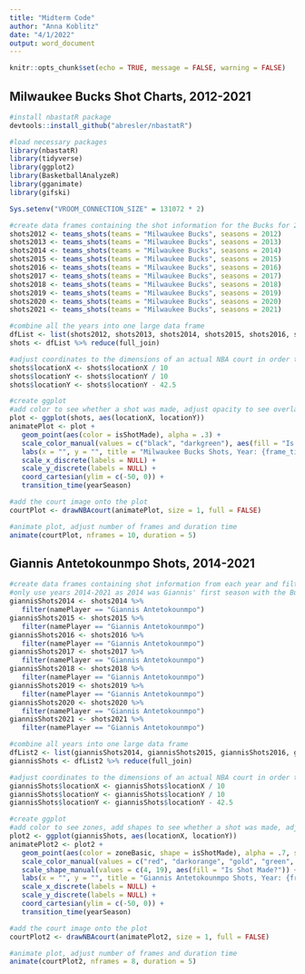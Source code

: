 ```yaml
---
title: "Midterm Code"
author: "Anna Koblitz"
date: "4/1/2022"
output: word_document
---
```


```r
knitr::opts_chunk$set(echo = TRUE, message = FALSE, warning = FALSE)
```

## Milwaukee Bucks Shot Charts, 2012-2021

```r
#install nbastatR package
devtools::install_github("abresler/nbastatR")

#load necessary packages
library(nbastatR)
library(tidyverse)
library(ggplot2)
library(BasketballAnalyzeR)
library(gganimate)
library(gifski)

Sys.setenv("VROOM_CONNECTION_SIZE" = 131072 * 2)

#create data frames containing the shot information for the Bucks for 2012-2021
shots2012 <- teams_shots(teams = "Milwaukee Bucks", seasons = 2012)
shots2013 <- teams_shots(teams = "Milwaukee Bucks", seasons = 2013)
shots2014 <- teams_shots(teams = "Milwaukee Bucks", seasons = 2014)
shots2015 <- teams_shots(teams = "Milwaukee Bucks", seasons = 2015)
shots2016 <- teams_shots(teams = "Milwaukee Bucks", seasons = 2016)
shots2017 <- teams_shots(teams = "Milwaukee Bucks", seasons = 2017)
shots2018 <- teams_shots(teams = "Milwaukee Bucks", seasons = 2018)
shots2019 <- teams_shots(teams = "Milwaukee Bucks", seasons = 2019)
shots2020 <- teams_shots(teams = "Milwaukee Bucks", seasons = 2020)
shots2021 <- teams_shots(teams = "Milwaukee Bucks", seasons = 2021)

#combine all the years into one large data frame
dfList <- list(shots2012, shots2013, shots2014, shots2015, shots2016, shots2017, shots2018, shots2019, shots2020, shots2021)
shots <- dfList %>% reduce(full_join)

#adjust coordinates to the dimensions of an actual NBA court in order to plot the points in the correct spot on the court
shots$locationX <- shots$locationX / 10
shots$locationY <- shots$locationY / 10
shots$locationY <- shots$locationY - 42.5

#create ggplot
#add color to see whether a shot was made, adjust opacity to see overlapping points, manually select colors and change legend title, edit labels, remove graph lines, add transition by year
plot <- ggplot(shots, aes(locationX, locationY))
animatePlot <- plot + 
   geom_point(aes(color = isShotMade), alpha = .3) + 
   scale_color_manual(values = c("black", "darkgreen"), aes(fill = "Is Shot Made?")) + 
   labs(x = "", y = "", title = "Milwaukee Bucks Shots, Year: {frame_time}") +
   scale_x_discrete(labels = NULL) +
   scale_y_discrete(labels = NULL) +
   coord_cartesian(ylim = c(-50, 0)) +
   transition_time(yearSeason)

#add the court image onto the plot
courtPlot <- drawNBAcourt(animatePlot, size = 1, full = FALSE)

#animate plot, adjust number of frames and duration time
animate(courtPlot, nframes = 10, duration = 5)
```


## Giannis Antetokounmpo Shots, 2014-2021

```r
#create data frames containing shot information from each year and filtering to only include Giannis' shots
#only use years 2014-2021 as 2014 was Giannis' first season with the Bucks
giannisShots2014 <- shots2014 %>%
   filter(namePlayer == "Giannis Antetokounmpo")
giannisShots2015 <- shots2015 %>%
   filter(namePlayer == "Giannis Antetokounmpo")
giannisShots2016 <- shots2016 %>%
   filter(namePlayer == "Giannis Antetokounmpo")
giannisShots2017 <- shots2017 %>%
   filter(namePlayer == "Giannis Antetokounmpo")
giannisShots2018 <- shots2018 %>%
   filter(namePlayer == "Giannis Antetokounmpo")
giannisShots2019 <- shots2019 %>%
   filter(namePlayer == "Giannis Antetokounmpo")
giannisShots2020 <- shots2020 %>%
   filter(namePlayer == "Giannis Antetokounmpo")
giannisShots2021 <- shots2021 %>%
   filter(namePlayer == "Giannis Antetokounmpo")

#combine all years into one large data frame
dfList2 <- list(giannisShots2014, giannisShots2015, giannisShots2016, giannisShots2017, giannisShots2018, giannisShots2019, giannisShots2020, giannisShots2021)
giannisShots <- dfList2 %>% reduce(full_join)

#adjust coordinates to the dimensions of an actual NBA court in order to plot the points in the correct spot on the court
giannisShots$locationX <- giannisShots$locationX / 10
giannisShots$locationY <- giannisShots$locationY / 10
giannisShots$locationY <- giannisShots$locationY - 42.5

#create ggplot
#add color to see zones, add shapes to see whether a shot was made, adjust opacity to see overlapping points, increase size of points, manually select colors and change legend title, manually select shapes and change legend title, edit labels, remove graph lines, add transition by year
plot2 <- ggplot(giannisShots, aes(locationX, locationY))
animatePlot2 <- plot2 + 
   geom_point(aes(color = zoneBasic, shape = isShotMade), alpha = .7, size = 2) + 
   scale_color_manual(values = c("red", "darkorange", "gold", "green", "royalblue", "purple", "hotpink"), aes(fill = "Zone")) +
   scale_shape_manual(values = c(4, 19), aes(fill = "Is Shot Made?")) +
   labs(x = "", y = "", title = "Giannis Antetokounmpo Shots, Year: {frame_time}") +
   scale_x_discrete(labels = NULL) +
   scale_y_discrete(labels = NULL) +
   coord_cartesian(ylim = c(-50, 0)) +
   transition_time(yearSeason)

#add the court image onto the plot
courtPlot2 <- drawNBAcourt(animatePlot2, size = 1, full = FALSE)

#animate plot, adjust number of frames and duration time
animate(courtPlot2, nframes = 8, duration = 5)
```

